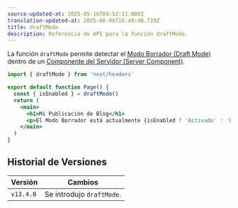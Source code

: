```yaml
---
source-updated-at: 2025-05-16T04:52:11.000Z
translation-updated-at: 2025-06-06T16:49:48.719Z
title: draftMode
description: Referencia de API para la función draftMode.
---
```


La función `draftMode` permite detectar el [Modo Borrador (Draft Mode)](/docs/app/building-your-application/configuring/draft-mode) dentro de un [Componente del Servidor (Server Component)](/docs/app/building-your-application/rendering/server-components).

```jsx filename="app/page.js"
import { draftMode } from 'next/headers'

export default function Page() {
  const { isEnabled } = draftMode()
  return (
    <main>
      <h1>Mi Publicación de Blog</h1>
      <p>El Modo Borrador está actualmente {isEnabled ? 'Activado' : 'Desactivado'}</p>
    </main>
  )
}
```

## Historial de Versiones

| Versión   | Cambios                 |
| --------- | ----------------------- |
| `v13.4.0` | Se introdujo `draftMode`. |